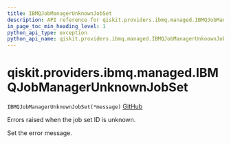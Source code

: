 ```yaml
---
title: IBMQJobManagerUnknownJobSet
description: API reference for qiskit.providers.ibmq.managed.IBMQJobManagerUnknownJobSet
in_page_toc_min_heading_level: 1
python_api_type: exception
python_api_name: qiskit.providers.ibmq.managed.IBMQJobManagerUnknownJobSet
---
```


# qiskit.providers.ibmq.managed.IBMQJobManagerUnknownJobSet

<span id="qiskit.providers.ibmq.managed.IBMQJobManagerUnknownJobSet" />

`IBMQJobManagerUnknownJobSet(*message)` [GitHub](https://github.com/qiskit/qiskit-ibmq-provider/tree/stable/0.17/qiskit/providers/ibmq/managed/exceptions.py "view source code")

Errors raised when the job set ID is unknown.

Set the error message.

